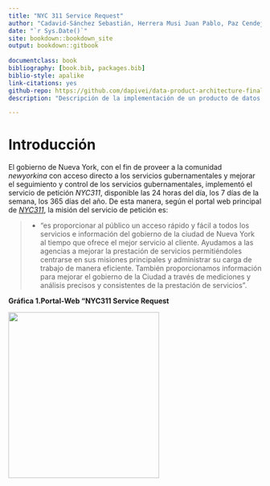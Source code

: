 ```yaml
--- 
title: "NYC 311 Service Request"
author: "Cadavid-Sánchez Sebastián, Herrera Musi Juan Pablo, Paz Cendejas Francisco, Villa Lizárraga Diego M. & Pinto Veizaga Daniela"
date: "`r Sys.Date()`"
site: bookdown::bookdown_site
output: bookdown::gitbook
  
documentclass: book
bibliography: [book.bib, packages.bib]
biblio-style: apalike
link-citations: yes
github-repo: https://github.com/dapivei/data-product-architecture-final-project
description: "Descripción de la implementación de un producto de datos: predicciones sobre el flujo de quejas diarias (por encima), del flujo promedio de quejas."

---
```



# Introducción

El gobierno de Nueva York, con el fin de proveer a la comunidad *newyorkina* con acceso directo a los servicios gubernamentales  y mejorar el seguimiento y control de los servicios gubernamentales, implementó el servicio de petición *NYC311*, disponible las 24 horas del día, los 7 días de la semana, los 365 días del año. De esta manera, según el portal web principal de [*NYC311*](https://portal.311.nyc.gov/about-nyc-311/), la misión del servicio de petición es:

>* "es proporcionar al público un acceso rápido y fácil a todos los servicios e información del gobierno de la ciudad de Nueva York al tiempo que ofrece el mejor servicio al cliente. Ayudamos a las agencias a mejorar la prestación de servicios permitiéndoles centrarse en sus misiones principales y administrar su carga de trabajo de manera eficiente. También proporcionamos información para mejorar el gobierno de la Ciudad a través de mediciones y análisis precisos y consistentes de la prestación de servicios".

**Gráfica 1.Portal-Web "NYC311 Service Request**

<div align="center">

<image width="300" height="330" src="./images/nyc_311_sr_website.png">

</div>



